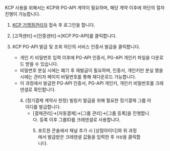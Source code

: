 


<VersionGate default="v2">
KCP 사용을 위해서는 KCP와 PG-API 계약이 필요하며, 해당 계약 이후에 하단의 절차 진행이 가능합니다.

  1. [KCP 가맹점관리자](https://partner.kcp.co.kr/) 접속 후 로그인을 합니다.

  2. \[고객센터]→\[인증센터]→\[KCP PG-API]를 클릭합니다.

  3. KCP PG-API 발급 및 조회 하단의 서비스 인증서 발급을 클릭합니다.

     - 개인 키 비밀번호 입력 이후에 PG-API 인증서, PG-API 개인키 파일을 다운로드 받을 수 있습니다.
     - 비밀번호 분실 시에는 폐기 후 재발급이 필요하며, 인증서, 개인키만 분실 했을 시에는 관리자 페이지 비밀번호를 통해 재다운로드 가능합니다.
     - 이 과정에서 발급한 PG-API 인증서, PG-API 개인키, 개인키 비밀번호를 크레덴셜로 확인합니다.
<Figure src={image1} caption="KG이니시스 가맹점관리자 내 크레덴셜 정보 조회 화면 1" />

  4. (정기결제 계약사 한정) 빌링키 발급을 위해 필요한 정기결제 그룹 아이디를 발급합니다.
     - \[결제관리]→\[자동결제]→\[그룹 관리]→\[그룹 등록]을 진행합니다. 등록 이후 그룹ID를 크레덴셜로 사용합니다.
<Figure src={image2} caption="KG이니시스 가맹점관리자 내 크레덴셜 정보 조회 화면 1" />

  5. 포트원 콘솔에서 채널 추가 시 \[상점아이디]와 위 과정에서 발급받은 크레덴셜 값들을 입력한 후 `저장`을 클릭합니다.
</VersionGate>
